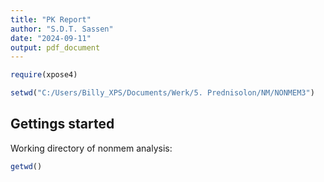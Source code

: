```yaml
---
title: "PK Report"
author: "S.D.T. Sassen"
date: "2024-09-11"
output: pdf_document
---
```


```r
require(xpose4)

setwd("C:/Users/Billy_XPS/Documents/Werk/5. Prednisolon/NM/NONMEM3")
```

\newpage

## Gettings started
Working directory of nonmem analysis:

```r
getwd()

```
